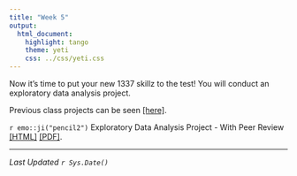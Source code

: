 ```yaml
---
title: "Week 5"
output:
  html_document:
    highlight: tango
    theme: yeti
    css: ../css/yeti.css
---
```



Now it's time to put your new 1337 skillz to the test! You will conduct an exploratory data analysis project. 

Previous class projects can be seen [[here]](https://norcalbiostat.github.io/peer_review/math130_eda.html).

`r emo::ji("pencil2")` Exploratory Data Analysis Project - With Peer Review [[HTML]](hw/EDA_instructions_withPR.html) [[PDF]](hw/EDA_instructions_withPR.pdf). 


---
_Last Updated `r Sys.Date()`_

